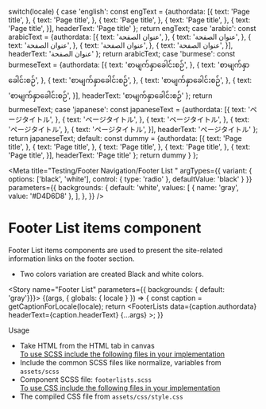 
  switch(locale) {
    case 'english': const engText = {authordata: [{
      text: 'Page title',
    }, 
    {
      text: 'Page title',
    },
    {
      text: 'Page title',
    }, 
    {
      text: 'Page title',
    },
    {
      text: 'Page title',
    }],
    headerText: 'Page title'
    }; return engText;
    case 'arabic': const arabicText = {authordata: [{
     text: 'عنوان الصفحة',
    }, 
    {
      text: 'عنوان الصفحة',
    },
    {
      text: 'عنوان الصفحة',
    }, 
    {
      text: 'عنوان الصفحة',
    },
    {
      text: 'عنوان الصفحة',
    }],
    headerText: 'عنوان الصفحة'
    };
     return arabicText;
    case 'burmese': const burmeseText = {authordata: [{
      text: 'စာမျက်နှာခေါင်းစဉ်',
    }, 
    {
      text: 'စာမျက်နှာခေါင်းစဉ်',
    },
    {
      text: 'စာမျက်နှာခေါင်းစဉ်',
    }, 
    {
      text: 'စာမျက်နှာခေါင်းစဉ်',
    },
    {
      text: 'စာမျက်နှာခေါင်းစဉ်',
    }],
    headerText: 'စာမျက်နှာခေါင်းစဉ်'
    }; return burmeseText;
    case 'japanese': const japaneseText = {authordata: [{
      text: 'ページタイトル',
    }, 
    {
      text: 'ページタイトル',
    },
    {
      text: 'ページタイトル',
    }, 
    {
      text: 'ページタイトル',
    },
    {
      text: 'ページタイトル',
    }],
    headerText: 'ページタイトル'
    }; return japaneseText;
    default:
      const dummy =  {authordata: [{
     text: 'Page title',
    }, 
    {
      text: 'Page title',
    },
    {
      text: 'Page title',
    }, 
    {
      text: 'Page title',
    },
    {
      text: 'Page title',
    }],
    headerText: 'Page title'
    };
    return dummy
  }
};

<Meta title="Testing/Footer Navigation/Footer List " 
  argTypes={{
      variant: {
          options: ['black', 'white'],
          control: { type: 'radio' },
          defaultValue: 'black'
      }
  }}
  parameters={{
    backgrounds: {
      default: 'white',
      values: [
        { name: 'gray', value: '#D4D6D8' },
      ],
    },
  }} 
  />

<style>{`
  .subheading {
    font-weight: 700;
    font-size: 24px;
    color: #031c2d;
    letter-spacing: 1.5px;
    line-height: 24px;
    margin-bottom: 12px;
    margin-top: 40px;
  }
   .css-zgt7u1 {
    background: #D4D6D8;
  }
`}</style>

# Footer List items component
Footer List items components are used to present the site-related information links on the footer section.

<ul>
<li>Two colors variation are created  Black and white colors.</li>
</ul>

<Story name="Footer List" parameters={{ backgrounds: { default: 'gray'}}}>
  {(args, { globals: { locale } }) => {
    const caption = getCaptionForLocale(locale);
    return <FooterLists  data={caption.authordata} headerText={caption.headerText} {...args} ></FooterLists>;
  }}
</Story>



<div className="subheading">Usage</div>
<ul>
<li>Take HTML from the HTML tab in canvas</li>
<u>To use SCSS include the following files in your implementation</u>
<li>Include the common SCSS files like normalize, variables from <code>assets/scss</code></li>
<li>Component SCSS file: <code>footerlists.scss</code></li>
<u>To use CSS include the following files in your implementation</u>
<li>The compiled CSS file from <code>assets/css/style.css</code></li>
</ul>
